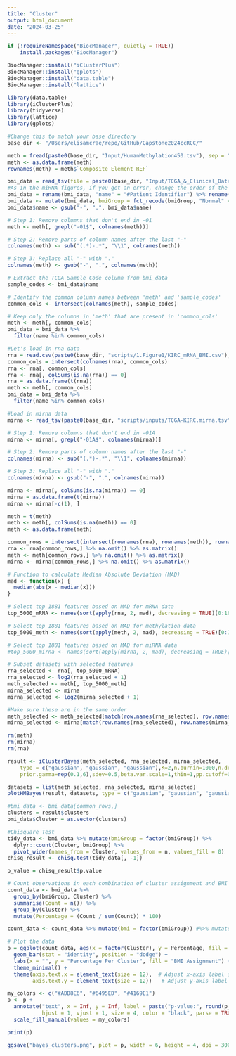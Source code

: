 ```yaml
---
title: "Cluster"
output: html_document
date: "2024-03-25"
---
```


```r
if (!requireNamespace("BiocManager", quietly = TRUE))
    install.packages("BiocManager")

BiocManager::install("iClusterPlus")
BiocManager::install("gplots")
BiocManager::install("data.table")
BiocManager::install("lattice")
```

```r
library(data.table)
library(iClusterPlus)
library(tidyverse)
library(lattice)
library(gplots)

#Change this to match your base directory 
base_dir <- "/Users/elisamcrae/repo/GitHub/Capstone2024ccRCC/"
```


```r
meth = fread(paste0(base_dir, "Input/HumanMethylation450.tsv"), sep = "\t")
meth <- as.data.frame(meth)
rownames(meth) = meth$`Composite Element REF`
```

```r
bmi_data = read_tsv(file = paste0(base_dir, "Input/TCGA_&_Clinical_Data.tsv"))
#As in the miRNA figures, if you get an error, change the order of the renaming groups
bmi_data = rename(bmi_data, "name" = "#Patient Identifier") %>% rename("bmiGroup" = "BMI Group") %>% filter(bmiGroup != "Underweight") %>% select(name, bmiGroup) %>% filter(!is.na(bmiGroup))
bmi_data <- mutate(bmi_data, bmiGroup = fct_recode(bmiGroup, "Normal" = "NW", "Obese" = "OB", "Overweight" = "OW"))
bmi_data$name <- gsub("-", ".", bmi_data$name)

```

```r
# Step 1: Remove columns that don't end in -01
meth <- meth[, grepl("-01$", colnames(meth))]

# Step 2: Remove parts of column names after the last "-"
colnames(meth) <- sub("(.*)-.*", "\\1", colnames(meth))

# Step 3: Replace all "-" with "."
colnames(meth) <- gsub("-", ".", colnames(meth))

# Extract the TCGA Sample Code column from bmi_data
sample_codes <- bmi_data$name

# Identify the common column names between 'meth' and 'sample_codes'
common_cols <- intersect(colnames(meth), sample_codes)

# Keep only the columns in 'meth' that are present in 'common_cols'
meth <- meth[, common_cols]
bmi_data = bmi_data %>%
  filter(name %in% common_cols)

```



```r
#Let's load in rna data
rna = read.csv(paste0(base_dir, "scripts/1.Figure1/KIRC_mRNA_BMI.csv"), sep=",")
common_cols = intersect(colnames(rna), common_cols)
rna <- rna[, common_cols]
rna <- rna[, colSums(is.na(rna)) == 0]
rna = as.data.frame(t(rna))
meth <- meth[, common_cols]
bmi_data = bmi_data %>%
  filter(name %in% common_cols)
```

```r
#Load in mirna data
mirna <- read_tsv(paste0(base_dir, "scripts/inputs/TCGA-KIRC.mirna.tsv"))

# Step 1: Remove columns that don't end in -01A
mirna <- mirna[, grepl("-01A$", colnames(mirna))]

# Step 2: Remove parts of column names after the last "-"
colnames(mirna) <- sub("(.*)-.*", "\\1", colnames(mirna))

# Step 3: Replace all "-" with "."
colnames(mirna) <- gsub("-", ".", colnames(mirna))

mirna <- mirna[, colSums(is.na(mirna)) == 0]
mirna = as.data.frame(t(mirna))
mirna <- mirna[-c(1), ]
```
```r
meth = t(meth)
meth <- meth[, colSums(is.na(meth)) == 0]
meth <- as.data.frame(meth)
```

```r
common_rows = intersect(intersect(rownames(rna), rownames(meth)), rownames(mirna))
rna <- rna[common_rows,] %>% na.omit() %>% as.matrix()
meth <- meth[common_rows,] %>% na.omit() %>% as.matrix()
mirna <- mirna[common_rows,] %>% na.omit() %>% as.matrix()
``` 

```r
# Function to calculate Median Absolute Deviation (MAD)
mad <- function(x) {
  median(abs(x - median(x)))
}

# Select top 1881 features based on MAD for mRNA data
top_5000_mRNA <- names(sort(apply(rna, 2, mad), decreasing = TRUE)[0:1881])

# Select top 1881 features based on MAD for methylation data
top_5000_meth <- names(sort(apply(meth, 2, mad), decreasing = TRUE)[0:1881])

# Select top 1881 features based on MAD for miRNA data
#top_5000_mirna <- names(sort(apply(mirna, 2, mad), decreasing = TRUE)[0:1881])
```


```r
# Subset datasets with selected features
rna_selected <- rna[, top_5000_mRNA]
rna_selected <- log2(rna_selected + 1)
meth_selected <- meth[, top_5000_meth]
mirna_selected <- mirna
mirna_selected <- log2(mirna_selected + 1)
```
```r
#Make sure these are in the same order
meth_selected <- meth_selected[match(row.names(rna_selected), row.names(meth_selected)), ]
mirna_selected <- mirna[match(row.names(rna_selected), row.names(mirna_selected)), ]

rm(meth)
rm(mirna)
rm(rna)
```


```r
result <- iClusterBayes(meth_selected, rna_selected, mirna_selected,
	type = c("gaussian", "gaussian", "gaussian"),K=2,n.burnin=1000,n.draw=1200,
	prior.gamma=rep(0.1,6),sdev=0.5,beta.var.scale=1,thin=1,pp.cutoff=0.5)

```

```r
datasets = list(meth_selected, rna_selected, mirna_selected)
plotHMBayes(result, datasets, type = c("gaussian", "gaussian", "gaussian"), sample.order = NULL, row.order = NULL, sparse = c(TRUE, TRUE, TRUE), threshold = rep(0.5,length(datasets)), width = 5, col.scheme = rep(list(bluered(256)),length(datasets)), chr=NULL, plot.chr=NULL, cap=NULL)
```

```r
#bmi_data <- bmi_data[common_rows,]
clusters = result$clusters
bmi_data$Cluster = as.vector(clusters)

#Chisquare Test
tidy_data <- bmi_data %>% mutate(bmiGroup = factor(bmiGroup)) %>% 
  dplyr::count(Cluster, bmiGroup) %>%
  pivot_wider(names_from = Cluster, values_from = n, values_fill = 0)
chisq_result <- chisq.test(tidy_data[, -1])

p_value = chisq_result$p.value

# Count observations in each combination of cluster assignment and BMI category
count_data <- bmi_data %>%
  group_by(bmiGroup, Cluster) %>%
  summarise(Count = n()) %>%
  group_by(Cluster) %>%
  mutate(Percentage = (Count / sum(Count)) * 100)

count_data <- count_data %>% mutate(bmi = factor(bmiGroup)) #%>% mutate(bmi = fct_recode(bmiGroup, Normal = "normal", Overweight = "overweight",Obese= "obese"))

# Plot the data
p = ggplot(count_data, aes(x = factor(Cluster), y = Percentage, fill = factor(bmiGroup))) +
  geom_bar(stat = "identity", position = "dodge") +
  labs(x = "", y = "Percentage Per Cluster", fill = "BMI Assignment") +
  theme_minimal() +
  theme(axis.text.x = element_text(size = 12),  # Adjust x-axis label size
        axis.text.y = element_text(size = 12))   # Adjust y-axis label size

my_colors <- c("#ADD8E6", "#6495ED", "#4169E1") 
p <- p + 
  annotate("text", x = Inf, y = Inf, label = paste("p-value:", round(p_value, 4)), 
           hjust = 1, vjust = 1, size = 4, color = "black", parse = TRUE) +
  scale_fill_manual(values = my_colors)

print(p)

ggsave("bayes_clusters.png", plot = p, width = 6, height = 4, dpi = 300)
```
